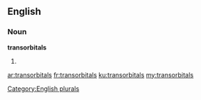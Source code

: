 ==English==

===Noun===
'''transorbitals'''

# {{plural of|transorbital}}

[[Category:English plurals]]

[[ar:transorbitals]]
[[fr:transorbitals]]
[[ku:transorbitals]]
[[my:transorbitals]]